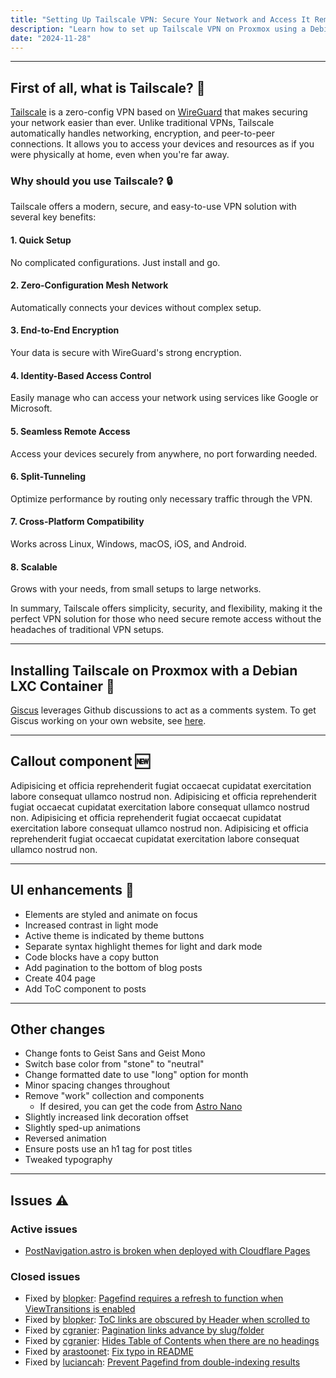 ```yaml
---
title: "Setting Up Tailscale VPN: Secure Your Network and Access It Remotely"
description: "Learn how to set up Tailscale VPN on Proxmox using a Debian LXC container. Protect your network from unauthorized access while enabling secure remote connections to your local resources."
date: "2024-11-28"
---
```



---

## First of all, what is Tailscale? 🤔

[Tailscale](https://tailscale.com/) is a zero-config VPN based on [WireGuard](https://www.wireguard.com/) that makes securing your network easier than ever. Unlike traditional VPNs, Tailscale automatically handles networking, encryption, and peer-to-peer connections. It allows you to access your devices and resources as if you were physically at home, even when you're far away.

### Why should you use Tailscale? 🔒

Tailscale offers a modern, secure, and easy-to-use VPN solution with several key benefits:

#### 1. **Quick Setup**
No complicated configurations. Just install and go.

#### 2. **Zero-Configuration Mesh Network**
Automatically connects your devices without complex setup.

#### 3. **End-to-End Encryption**
Your data is secure with WireGuard's strong encryption.

#### 4. **Identity-Based Access Control**
Easily manage who can access your network using services like Google or Microsoft.

#### 5. **Seamless Remote Access**
Access your devices securely from anywhere, no port forwarding needed.

#### 6. **Split-Tunneling**
Optimize performance by routing only necessary traffic through the VPN.

#### 7. **Cross-Platform Compatibility**
Works across Linux, Windows, macOS, iOS, and Android.

#### 8. **Scalable**
Grows with your needs, from small setups to large networks.

<Callout>
In summary, Tailscale offers simplicity, security, and flexibility, making it the perfect VPN solution for those who need secure remote access without the headaches of traditional VPN setups.
</Callout>

---

## Installing Tailscale on Proxmox with a Debian LXC Container 🚀

[Giscus](https://giscus.app) leverages Github discussions to act as a comments system. To get Giscus working on your own website, see [here](/blog/01-getting-started#deploy-the-site).

---

## Callout component 🆕

<Callout>
  Adipisicing et officia reprehenderit fugiat occaecat cupidatat exercitation
  labore consequat ullamco nostrud non.
</Callout>

<Callout type="info">
  Adipisicing et officia reprehenderit fugiat occaecat cupidatat exercitation
  labore consequat ullamco nostrud non.
</Callout>

<Callout type="warning">
  Adipisicing et officia reprehenderit fugiat occaecat cupidatat exercitation
  labore consequat ullamco nostrud non.
</Callout>

<Callout type="error">
  Adipisicing et officia reprehenderit fugiat occaecat cupidatat exercitation
  labore consequat ullamco nostrud non.
</Callout>

---

## UI enhancements 🎨

- Elements are styled and animate on focus
- Increased contrast in light mode
- Active theme is indicated by theme buttons
- Separate syntax highlight themes for light and dark mode
- Code blocks have a copy button
- Add pagination to the bottom of blog posts
- Create 404 page
- Add ToC component to posts

---

## Other changes

- Change fonts to Geist Sans and Geist Mono
- Switch base color from "stone" to "neutral"
- Change formatted date to use "long" option for month
- Minor spacing changes throughout
- Remove "work" collection and components
  - If desired, you can get the code from [Astro Nano](https://github.com/markhorn-dev/astro-nano)
- Slightly increased link decoration offset
- Slightly sped-up animations
- Reversed animation
- Ensure posts use an h1 tag for post titles
- Tweaked typography

---

## Issues ⚠️

### Active issues

- [PostNavigation.astro is broken when deployed with Cloudflare Pages](https://github.com/trevortylerlee/astro-micro/issues/39)

### Closed issues

- Fixed by [blopker](https://github.com/blopker): [Pagefind requires a refresh to function when ViewTransitions is enabled](https://github.com/trevortylerlee/astro-micro/issues/7)
- Fixed by [blopker](https://github.com/blopker): [ToC links are obscured by Header when scrolled to](https://github.com/trevortylerlee/astro-micro/issues/4)
- Fixed by [cgranier](https://github.com/cgranier): [Pagination links advance by slug/folder](https://github.com/trevortylerlee/astro-micro/issues/26)
- Fixed by [cgranier](https://github.com/cgranier): [Hides Table of Contents when there are no headings](https://github.com/trevortylerlee/astro-micro/pull/30)
- Fixed by [arastoonet](https://github.com/arastoonet): [Fix typo in README](https://github.com/trevortylerlee/astro-micro/pull/19)
- Fixed by [luciancah](https://github.com/luciancah): [Prevent Pagefind from double-indexing results](https://github.com/trevortylerlee/astro-micro/issues/40)
